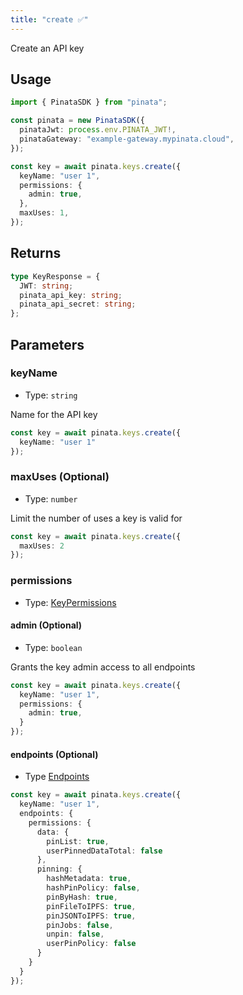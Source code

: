 ```yaml
---
title: "create ✅"
---
```


Create an API key

## Usage

```typescript
import { PinataSDK } from "pinata";

const pinata = new PinataSDK({
  pinataJwt: process.env.PINATA_JWT!,
  pinataGateway: "example-gateway.mypinata.cloud",
});

const key = await pinata.keys.create({
  keyName: "user 1",
  permissions: {
    admin: true,
  },
  maxUses: 1,
});
```

## Returns

```typescript
type KeyResponse = {
  JWT: string;
  pinata_api_key: string;
  pinata_api_secret: string;
};
```

## Parameters

### keyName

- Type: `string`

Name for the API key

```typescript
const key = await pinata.keys.create({
  keyName: "user 1"
});
```

### maxUses (Optional)

- Type: `number`

Limit the number of uses a key is valid for

```typescript
const key = await pinata.keys.create({
  maxUses: 2
});
```

### permissions

- Type: [KeyPermissions](../types#keypermissions)

#### admin (Optional)

- Type: `boolean`

Grants the key admin access to all endpoints

```typescript
const key = await pinata.keys.create({
  keyName: "user 1",
  permissions: {
    admin: true,
  }
});
```

#### endpoints (Optional)

- Type [Endpoints](../types#endpoints)

```typescript
const key = await pinata.keys.create({
  keyName: "user 1",
  endpoints: {
    permissions: {
      data: {
        pinList: true,
        userPinnedDataTotal: false
      },
      pinning: {
        hashMetadata: true,
        hashPinPolicy: false,
        pinByHash: true,
        pinFileToIPFS: true,
        pinJSONToIPFS: true,
        pinJobs: false,
        unpin: false,
        userPinPolicy: false
      }
    }
  }
});
```
